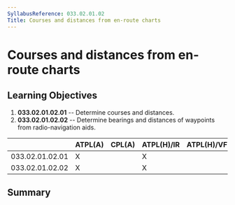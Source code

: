 ```yaml
---
SyllabusReference: 033.02.01.02
Title: Courses and distances from en-route charts
---
```


# Courses and distances from en-route charts

## Learning Objectives

1.  **033.02.01.02.01** -- Determine courses and distances.
2.  **033.02.01.02.02** -- Determine bearings and distances of waypoints from
    radio-navigation aids.

|                 | ATPL(A) | CPL(A) | ATPL(H)/IR | ATPL(H)/VFR | CPL(H) | IR  | CBIR(A) |
| --------------- | ------- | ------ | ---------- | ----------- | ------ | --- | ------- |
| 033.02.01.02.01 | X       |        | X          |             |        | X   | X       |
| 033.02.01.02.02 | X       |        | X          |             |        | X   | X       |

## Summary
